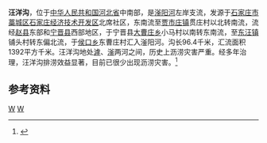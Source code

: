 '''汪洋沟'''，位于[[中华人民共和国|中华人民共和国]][[河北省|河北省]]中南部，是[[滏阳河|滏阳河]]左岸支流，发源于[[石家庄市|石家庄市]][[藁城区|藁城区]][[石家庄经济技术开发区|石家庄经济技术开发区]]北席社区，东南流至[[贾市庄镇|贾市庄镇]]贯庄村以北转南流，流经[[赵县|赵县]]东部和[[宁晋县|宁晋县]]西部地区，于宁晋县[[大曹庄乡|大曹庄乡]]小马村以南转东南流，至[[东汪镇_(宁晋县)|东汪镇]]铺头村转东偏北流，于[[侯口乡|侯口乡]]东曹庄村汇入滏阳河。沟长96.4千米，汇流面积1392平方千米。汪洋沟地处[[滹沱河|滹]]、[[滏阳河|滏]]两河之间，历史上沥涝灾害严重。经多年治理，汪洋沟排涝效益显著，目前已很少出现沥涝灾害。<ref name="中国河湖大典">{{cite book zh |author=《[[中国河湖大典|中国河湖大典]]》编纂委员会 |title=《中国河湖大典·海河卷》 |format=M |edition=1 |location=北京 |publisher=中国水利水电出版社 |date=2013年1月 |pages=158页 |id= ISBN 978-7-5170-0563-6}}</ref>

==参考资料==
{{reflist}}
[[Category:海河水系|W]]
[[Category:河北河流|W]]